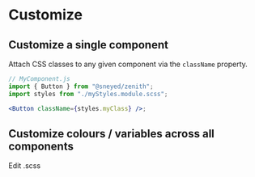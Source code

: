 
<Meta title="Docs/Customize" />

# Customize

## Customize a single component

Attach CSS classes to any given component via the `className` property.

```jsx
// MyComponent.js
import { Button } from "@sneyed/zenith";
import styles from "./myStyles.module.scss";

<Button className={styles.myClass} />;
```

## Customize colours / variables across all components

Edit .scss
